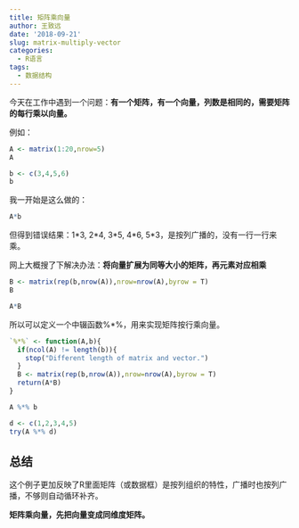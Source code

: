```yaml
---
title: 矩阵乘向量
author: 王致远
date: '2018-09-21'
slug: matrix-multiply-vector
categories:
  - R语言
tags:
  - 数据结构
---
```


今天在工作中遇到一个问题：**有一个矩阵，有一个向量，列数是相同的，需要矩阵的每行乘以向量。**

例如：

```r
A <- matrix(1:20,nrow=5)
A
```

```r
b <- c(3,4,5,6)
b
```

我一开始是这么做的：

```r
A*b
```

但得到错误结果：1\*3, 2\*4, 3\*5, 4\*6, 5\*3，是按列广播的，没有一行一行来乘。

网上大概搜了下解决办法：**将向量扩展为同等大小的矩阵，再元素对应相乘**

```r
B <- matrix(rep(b,nrow(A)),nrow=nrow(A),byrow = T)
B
```

```r
A*B
```

所以可以定义一个中辍函数%*%，用来实现矩阵按行乘向量。

```r
`%*%` <- function(A,b){
  if(ncol(A) != length(b)){
    stop("Different length of matrix and vector.")
  }
  B <- matrix(rep(b,nrow(A)),nrow=nrow(A),byrow = T)
  return(A*B)
}
```

```r
A %*% b
```

```r
d <- c(1,2,3,4,5)
try(A %*% d)
```

## 总结

这个例子更加反映了R里面矩阵（或数据框）是按列组织的特性，广播时也按列广播，不够则自动循环补齐。

**矩阵乘向量，先把向量变成同维度矩阵。**